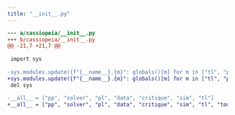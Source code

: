 ```yaml
---
title: "__init__.py"
---
```


```diff
--- a/cassiopeia/__init__.py
+++ b/cassiopeia/__init__.py
@@ -21,7 +21,7 @@
 
 import sys
 
-sys.modules.update({f"{__name__}.{m}": globals()[m] for m in ["tl", "pp", "pl", "sim"]})
+sys.modules.update({f"{__name__}.{m}": globals()[m] for m in ["tl", "pp", "pl", "sim", "data"]})
 del sys
 
-__all__ = ["pp", "solver", "pl", "data", "critique", "sim", "tl"]
+__all__ = ["pp", "solver", "pl", "data", "critique", "sim", "tl", "tools"]

```